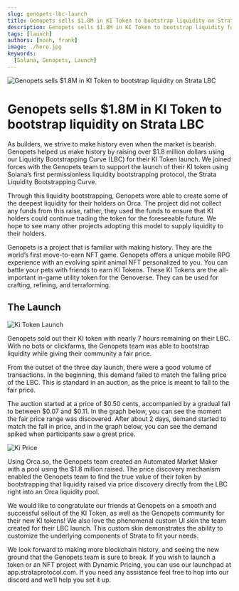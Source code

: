 ```yaml
---
slug: genopets-lbc-launch
title: Genopets sells $1.8M in KI Token to bootstrap liquidity on Strata LBC
description: Genopets sells $1.8M in KI Token to bootstrap liquidity for their holders on Strata LBC.
tags: [launch]
authors: [noah, frank]
image: ./hero.jpg
keywords:
  [Solana, Genopets, Launch]
---
```


![Genopets sells $1.8M in KI Token to bootstrap liquidity on Strata LBC](./hero.png)

# Genopets sells $1.8M in KI Token to bootstrap liquidity on Strata LBC

As builders, we strive to make history even when the market is bearish. Genopets helped us make history by raising over $1.8 million dollars using our Liquidity Bootstrapping Curve (LBC) for their KI Token launch. We joined forces with the Genopets team to support the launch of their KI token using Solana’s first permissionless liquidity bootstrapping protocol, the Strata Liquidity Bootstrapping Curve. 

Through this liquidity bootstrapping, Genopets were able to create some of the deepest liquidity for their holders on Orca. The project did not collect any funds from this raise, rather, they used the funds to ensure that KI holders could continue trading the token for the foreseeable future. We hope to see many other projects adopting this model to supply liquidity to their holders.

 

Genopets is a project that is familiar with making history. They are the world’s first move-to-earn NFT game. Genopets offers a unique mobile RPG experience with an evolving spirit animal NFT personalized to you. You can battle your pets with friends to earn KI Tokens. These KI Tokens are the all-important in-game utility token for the Genoverse. They can be used for crafting, refining, and terraforming.


## The Launch

![Ki Token Launch](ki.jpeg)


Genopets sold out their KI token with nearly 7 hours remaining on their LBC. With no bots or clickfarms, the Genopets team was able to bootstrap liquidity while giving their community a fair price. 

From the outset of the three day launch, there were a good volume of transactions. In the beginning, this demand failed to match the falling price of the LBC. This is standard in an auction, as the price is meant to fall to the fair price. 

The auction started at a price of $0.50 cents, accompanied by a gradual fall to between $0.07 and $0.11. In the graph below, you can see the moment the fair price range was discovered. After about 2 days, demand started to match the fall in price, and in the graph below, you can see the demand spiked when participants saw a great price. 


![Ki Price](ki-price.jpeg)


Using Orca.so, the Genopets team created an Automated Market Maker with a pool using the $1.8 million raised. The price discovery mechanism enabled the Genopets team to find the true value of their token by bootstrapping that liquidity raised via price discovery directly from the LBC right into an Orca liquidity pool. 

We would like to congratulate our friends at Genopets on a smooth and successful sellout of the KI Token, as well as the Genopets community for their new KI tokens! We also love the phenomenal custom UI skin the team created for their LBC launch. This custom skin demonstrates the ability to customize the underlying components of Strata to fit your needs.

We look forward to making more blockchain history, and seeing the new ground that the Genopets team is sure to break. If you wish to launch a token or an NFT project with Dynamic Pricing, you can use our launchpad at app.strataprotocol.com. If you need any assistance feel free to hop into our discord and we’ll help you set it up. 
